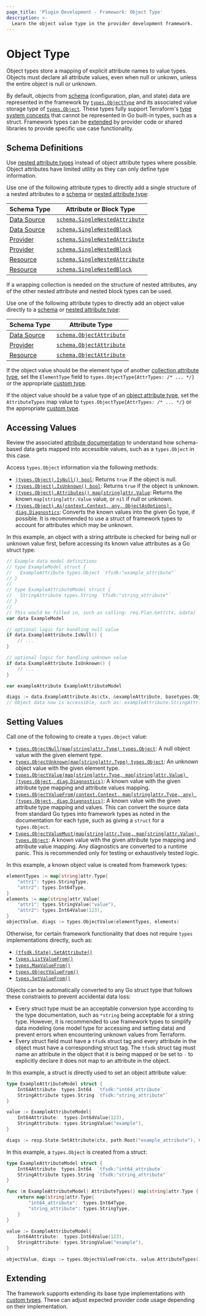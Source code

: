 ```yaml
---
page_title: 'Plugin Development - Framework: Object Type'
description: >-
  Learn the object value type in the provider development framework.
---
```


# Object Type

Object types store a mapping of explicit attribute names to value types. Objects must declare all attribute values, even when null or unkown, unless the entire object is null or unknown.

By default, objects from [schema](/terraform/plugin/framework/handling-data/schemas) (configuration, plan, and state) data are represented in the framework by [`types.ObjectType`](https://pkg.go.dev/github.com/hashicorp/terraform-plugin-framework/types#ObjectType) and its associated value storage type of [`types.Object`](https://pkg.go.dev/github.com/hashicorp/terraform-plugin-framework/types#Object). These types fully support Terraform's [type system concepts](/terraform/plugin/framework/handling-data/terraform-concepts) that cannot be represented in Go built-in types, such as a struct. Framework types can be [extended](#extending) by provider code or shared libraries to provide specific use case functionality.

## Schema Definitions

<Tip>

Use [nested attribute types](/terraform/plugin/framework/handling-data/attributes#nested-attribute-types) instead of object attribute types where possible. Object attributes have limited utility as they can only define type information.

</Tip>

Use one of the following attribute types to directly add a single structure of a nested attributes to a [schema](/terraform/plugin/framework/handling-data/schemas) or [nested attribute type](/terraform/plugin/framework/handling-data/attributes#nested-attribute-types):

| Schema Type | Attribute or Block Type |
|-------------|-------------------------|
| [Data Source](/terraform/plugin/framework/data-sources) | [`schema.SingleNestedAttribute`](https://pkg.go.dev/github.com/hashicorp/terraform-plugin-framework/datasource/schema#SingleNestedAttribute) |
| [Data Source](/terraform/plugin/framework/data-sources) | [`schema.SingleNestedBlock`](https://pkg.go.dev/github.com/hashicorp/terraform-plugin-framework/datasource/schema#SingleNestedBlock) |
| [Provider](/terraform/plugin/framework/provider) | [`schema.SingleNestedAttribute`](https://pkg.go.dev/github.com/hashicorp/terraform-plugin-framework/provider/schema#SingleNestedAttribute) |
| [Provider](/terraform/plugin/framework/provider) | [`schema.SingleNestedBlock`](https://pkg.go.dev/github.com/hashicorp/terraform-plugin-framework/provider/schema#SingleNestedBlock) |
| [Resource](/terraform/plugin/framework/resources) | [`schema.SingleNestedAttribute`](https://pkg.go.dev/github.com/hashicorp/terraform-plugin-framework/resource/schema#SingleNestedAttribute) |
| [Resource](/terraform/plugin/framework/resources) | [`schema.SingleNestedBlock`](https://pkg.go.dev/github.com/hashicorp/terraform-plugin-framework/resource/schema#SingleNestedBlock) |

If a wrapping collection is needed on the structure of nested attributes, any of the other nested attribute and nested block types can be used.

Use one of the following attribute types to directly add an object value directly to a [schema](/terraform/plugin/framework/handling-data/schemas) or [nested attribute type](/terraform/plugin/framework/handling-data/attributes#nested-attribute-types):

| Schema Type | Attribute Type |
|-------------|----------------|
| [Data Source](/terraform/plugin/framework/data-sources) | [`schema.ObjectAttribute`](https://pkg.go.dev/github.com/hashicorp/terraform-plugin-framework/datasource/schema#ObjectAttribute) |
| [Provider](/terraform/plugin/framework/provider) | [`schema.ObjectAttribute`](https://pkg.go.dev/github.com/hashicorp/terraform-plugin-framework/provider/schema#ObjectAttribute) |
| [Resource](/terraform/plugin/framework/resources) | [`schema.ObjectAttribute`](https://pkg.go.dev/github.com/hashicorp/terraform-plugin-framework/resource/schema#ObjectAttribute) |

If the object value should be the element type of another [collection attribute type](/terraform/plugin/framework/handling-data/attributes#collection-attribute-types), set the `ElementType` field to `types.ObjectType{AttrTypes: /* ... */}` or the appropriate [custom type](#extending).

If the object value should be a value type of an [object attribute type](/terraform/plugin/framework/handling-data/attributes#object-attribute-type), set the `AttributeTypes` map value to `types.ObjectType{AttrTypes: /* ... */}` or the appropriate [custom type](#extending).

## Accessing Values

<Tip>

Review the associated [attribute documentation](/terraform/plugin/framework/handling-data/attributes) to understand how schema-based data gets mapped into accessible values, such as a `types.Object` in this case.

</Tip>

Access `types.Object` information via the following methods:

* [`(types.Object).IsNull() bool`](https://pkg.go.dev/github.com/hashicorp/terraform-plugin-framework/types/basetypes#ObjectValue.IsNull): Returns `true` if the object is null.
* [`(types.Object).IsUnknown() bool`](https://pkg.go.dev/github.com/hashicorp/terraform-plugin-framework/types/basetypes#ObjectValue.IsUnknown): Returns `true` if the object is unknown.
* [`(types.Object).Attributes() map[string]attr.Value`](https://pkg.go.dev/github.com/hashicorp/terraform-plugin-framework/types/basetypes#ObjectValue.Attributes): Returns the known `map[string]attr.Value` value, or `nil` if null or unknown.
* [`(types.Object).As(context.Context, any, ObjectAsOptions) diag.Diagnostics`](https://pkg.go.dev/github.com/hashicorp/terraform-plugin-framework/types/basetypes#ObjectValue.As): Converts the known values into the given Go type, if possible. It is recommended to use a struct of framework types to account for attributes which may be unknown.

In this example, an object with a string attribute is checked for being null or unknown value first, before accessing its known value attributes as a Go struct type:

```go
// Example data model definitions
// type ExampleModel struct {
//   ExampleAttribute types.Object `tfsdk:"example_attribute"`
// }
//
// type ExampleAttributeModel struct {
//   StringAttribute types.String `tfsdk:"string_attribute"`
// }
//
// This would be filled in, such as calling: req.Plan.Get(ctx, &data)
var data ExampleModel

// optional logic for handling null value
if data.ExampleAttribute.IsNull() {
    // ...
}

// optional logic for handling unknown value
if data.ExampleAttribute.IsUnknown() {
    // ...
}

var exampleAttribute ExampleAttributeModel

diags := data.ExampleAttribute.As(ctx, &exampleAttribute, basetypes.ObjectAsOptions{})
// Object data now is accessible, such as: exampleAttribute.StringAttribute.StringValue()
```

## Setting Values

Call one of the following to create a `types.Object` value:

* [`types.ObjectNull(map[string]attr.Type) types.Object`](https://pkg.go.dev/github.com/hashicorp/terraform-plugin-framework/types#ObjectNull): A null object value with the given element type.
* [`types.ObjectUnknown(map[string]attr.Type) types.Object`](https://pkg.go.dev/github.com/hashicorp/terraform-plugin-framework/types#ObjectUnknown): An unknown object value with the given element type.
* [`types.ObjectValue(map[string]attr.Type, map[string]attr.Value) (types.Object, diag.Diagnostics)`](https://pkg.go.dev/github.com/hashicorp/terraform-plugin-framework/types#ObjectValue): A known value with the given attribute type mapping and attribute values mapping.
* [`types.ObjectValueFrom(context.Context, map[string]attr.Type, any) (types.Object, diag.Diagnostics)`](https://pkg.go.dev/github.com/hashicorp/terraform-plugin-framework/types#ObjectValueFrom): A known value with the given attribute type mapping and values. This can convert the source data from standard Go types into framework types as noted in the documentation for each type, such as giving a `struct` for a `types.Object`.
* [`types.ObjectValueMust(map[string]attr.Type, map[string]attr.Value) types.Object`](https://pkg.go.dev/github.com/hashicorp/terraform-plugin-framework/types#ObjectValueMust): A known value with the given attribute type mapping and attribute value mapping. Any diagnostics are converted to a runtime panic. This is recommended only for testing or exhaustively tested logic.

In this example, a known object value is created from framework types:

```go
elementTypes := map[string]attr.Type{
    "attr1": types.StringType,
    "attr2": types.Int64Type,
}
elements := map[string]attr.Value{
    "attr1": types.StringValue("value"),
    "attr2": types.Int64Value(123),
}
objectValue, diags := types.ObjectValue(elementTypes, elements)
```

Otherwise, for certain framework functionality that does not require `types` implementations directly, such as:

* [`(tfsdk.State).SetAttribute()`](https://pkg.go.dev/github.com/hashicorp/terraform-plugin-framework/tfsdk#State.SetAttribute)
* [`types.ListValueFrom()`](https://pkg.go.dev/github.com/hashicorp/terraform-plugin-framework/types#ListValueFrom)
* [`types.MapValueFrom()`](https://pkg.go.dev/github.com/hashicorp/terraform-plugin-framework/types#MapValueFrom)
* [`types.ObjectValueFrom()`](https://pkg.go.dev/github.com/hashicorp/terraform-plugin-framework/types#ObjectValueFrom)
* [`types.SetValueFrom()`](https://pkg.go.dev/github.com/hashicorp/terraform-plugin-framework/types#SetValueFrom)

Objects can be automatically converted to any Go struct type that follows these constraints to prevent accidental data loss:

* Every struct type must be an acceptable conversion type according to the type documentation, such as `*string` being acceptable for a string type. However, it is recommended to use framework types to simplify data modeling (one model type for accessing and setting data) and prevent errors when encountering unknown values from Terraform.
* Every struct field must have a `tfsdk` struct tag and every attribute in the object must have a corresponding struct tag. The `tfsdk` struct tag must name an attribute in the object that it is being mapped or be set to `-` to explicitly declare it does not map to an attribute in the object.

In this example, a struct is directly used to set an object attribute value:

```go
type ExampleAttributeModel struct {
    Int64Attribute  types.Int64  `tfsdk:"int64_attribute`
    StringAttribute types.String `tfsdk:"string_attribute"`
}

value := ExampleAttributeModel{
    Int64Attribute:  types.Int64Value(123),
    StringAttribute: types.StringValue("example"),
}

diags := resp.State.SetAttribute(ctx, path.Root("example_attribute"), value)
```

In this example, a `types.Object` is created from a struct:

```go
type ExampleAttributeModel struct {
    Int64Attribute  types.Int64  `tfsdk:"int64_attribute`
    StringAttribute types.String `tfsdk:"string_attribute"`
}

func (m ExampleAttributeModel) AttributeTypes() map[string]attr.Type {
    return map[string]attr.Type{
        "int64_attribute":  types.Int64Type,
        "string_attribute": types.StringType,
    }
}

value := ExampleAttributeModel{
    Int64Attribute:  types.Int64Value(123),
    StringAttribute: types.StringValue("example"),
}

objectValue, diags := types.ObjectValueFrom(ctx, value.AttributeTypes(), value)
```

## Extending

The framework supports extending its base type implementations with [custom types](/terraform/plugin/framework/handling-data/types/custom). These can adjust expected provider code usage depending on their implementation.
